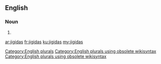 ==English==

===Noun===
{{head|en}}

# {{plural of|jigida}}

[[Category:English plurals]][[Category:English plurals using obsolete wikisyntax]][[Category:English plurals using obsolete wikisyntax]]

[[ar:jigidas]]
[[fr:jigidas]]
[[ku:jigidas]]
[[my:jigidas]]